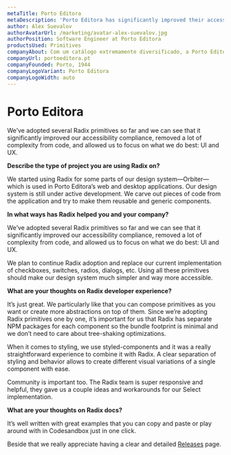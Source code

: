 ```yaml
---
metaTitle: Porto Editora
metaDescription: 'Porto Editora has significantly improved their accessibility compliance by using Radix Primitives and have been able to focus on what they do best: UI and UX.'
author: Alex Suevalov
authorAvatarUrl: /marketing/avatar-alex-suevalov.jpg
authorPosition: Software Engineer at Porto Editora
productsUsed: Primitives
companyAbout: Com um catálogo extremamente diversificado, a Porto Editora lidera o setor da edição digital de conteúdos educativos, lúdico-educativos e de referência em Língua Portuguesa.
companyUrl: portoeditora.pt
companyFounded: Porto, 1944
companyLogoVariant: Porto Editora
companyLogoWidth: auto
---
```


# Porto Editora

<HeroQuote>
	We’ve adopted several Radix primitives so far and we can see that it significantly improved our
	accessibility compliance, removed a lot of complexity from code, and allowed us to focus on what
	we do best: UI and UX.
</HeroQuote>

**Describe the type of project you are using Radix on?**

We started using Radix for some parts of our design system—Orbiter—which is used in Porto Editora’s web and desktop applications. Our design system is still under active development. We carve out pieces of code from the application and try to make them reusable and generic components.

**In what ways has Radix helped you and your company?**

We’ve adopted several Radix primitives so far and we can see that it significantly improved our accessibility compliance, removed a lot of complexity from code, and allowed us to focus on what we do best: UI and UX.

We plan to continue Radix adoption and replace our current implementation of checkboxes, switches, radios, dialogs, etc. Using all these primitives should make our design system much simpler and way more accessible.

**What are your thoughts on Radix developer experience?**

It’s just great. We particularly like that you can compose primitives as you want or create more abstractions on top of them. Since we’re adopting Radix primitives one by one, it’s important for us that Radix has separate NPM packages for each component so the bundle footprint is minimal and we don’t need to care about tree-shaking optimizations.

When it comes to styling, we use styled-components and it was a really straightforward experience to combine it with Radix. A clear separation of styling and behavior allows to create different visual variations of a single component with ease.

Community is important too. The Radix team is super responsive and helpful, they gave us a couple ideas and workarounds for our Select implementation.

**What are your thoughts on Radix docs?**

It’s well written with great examples that you can copy and paste or play around with in Codesandbox just in one click.

Beside that we really appreciate having a clear and detailed [Releases](../docs/primitives/overview/releases) page.
